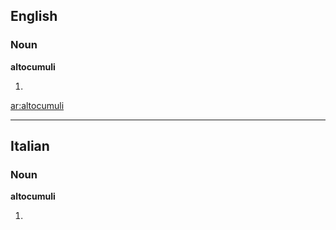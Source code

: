 ==English==

===Noun===
'''altocumuli'''

# {{plural of|altocumulus}}

[[ar:altocumuli]]

----
==Italian==

===Noun===
'''altocumuli''' {{m}}

# {{plural of|[[altocumulo]]|lang=Italian}}
{{rfc-auto}}